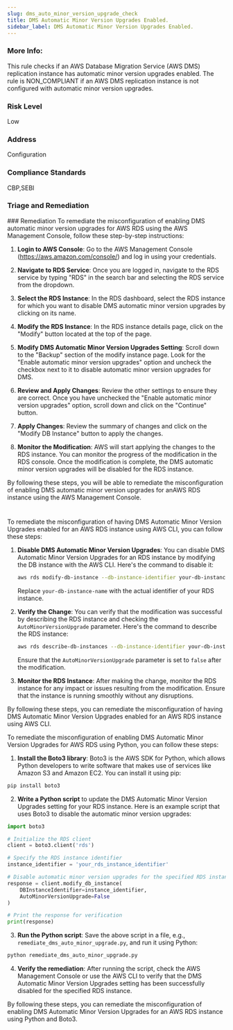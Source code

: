 ```yaml
---
slug: dms_auto_minor_version_upgrade_check
title: DMS Automatic Minor Version Upgrades Enabled.
sidebar_label: DMS Automatic Minor Version Upgrades Enabled.
---
```

### More Info:

This rule checks if an AWS Database Migration Service (AWS DMS) replication instance has automatic minor version upgrades enabled. The rule is NON_COMPLIANT if an AWS DMS replication instance is not configured with automatic minor version upgrades.

### Risk Level

Low

### Address

Configuration

### Compliance Standards

CBP,SEBI


### Triage and Remediation
<Tabs>
<Tab title='Remediation'>
### Remediation

<AccordionGroup>
<Accordion title='Using Console' defaultOpen='true'>
To remediate the misconfiguration of enabling DMS automatic minor version upgrades for AWS RDS using the AWS Management Console, follow these step-by-step instructions:

1. **Login to AWS Console**: Go to the AWS Management Console (https://aws.amazon.com/console/) and log in using your credentials.

2. **Navigate to RDS Service**: Once you are logged in, navigate to the RDS service by typing "RDS" in the search bar and selecting the RDS service from the dropdown.

3. **Select the RDS Instance**: In the RDS dashboard, select the RDS instance for which you want to disable DMS automatic minor version upgrades by clicking on its name.

4. **Modify the RDS Instance**: In the RDS instance details page, click on the "Modify" button located at the top of the page.

5. **Modify DMS Automatic Minor Version Upgrades Setting**: Scroll down to the "Backup" section of the modify instance page. Look for the "Enable automatic minor version upgrades" option and uncheck the  checkbox next to it to disable automatic minor version upgrades for DMS.

6. **Review and Apply Changes**: Review the other settings to ensure they are correct. Once you have unchecked the "Enable automatic minor version upgrades" option, scroll down and click on the "Continue" button.

7. **Apply Changes**: Review the summary of changes and click on the "Modify DB Instance" button to apply the changes.

8. **Monitor the Modification**: AWS will start applying the changes to the RDS instance. You can monitor the progress of the modification in the RDS console. Once the modification is complete, the DMS automatic minor version upgrades will be disabled for the RDS instance.

By following these steps, you will be able to remediate the misconfiguration of enabling DMS automatic minor version upgrades for anAWS RDS instance using the AWS Management Console.

#
</Accordion>

<Accordion title='Using CLI'>
To remediate the misconfiguration of having DMS Automatic Minor Version Upgrades enabled for an AWS RDS instance using AWS CLI, you can follow these steps:

1. **Disable DMS Automatic Minor Version Upgrades**: You can disable DMS Automatic Minor Version Upgrades for an RDS instance by modifying the DB instance with the AWS CLI. Here's the command to disable it:
   
   ```bash
   aws rds modify-db-instance --db-instance-identifier your-db-instance-name --no-auto-minor-version-upgrade
   ```

   Replace `your-db-instance-name` with the actual identifier of your RDS instance.

2. **Verify the Change**: You can verify that the modification was successful by describing the RDS instance and checking the `AutoMinorVersionUpgrade` parameter. Here's the command to describe the RDS instance:

   ```bash
   aws rds describe-db-instances --db-instance-identifier your-db-instance-name
   ```

   Ensure that the `AutoMinorVersionUpgrade` parameter is set to `false` after the modification.

3. **Monitor the RDS Instance**: After making the change, monitor the RDS instance for any impact or issues resulting from the modification. Ensure that the instance is running smoothly without any disruptions.

By following these steps, you can remediate the misconfiguration of having DMS Automatic Minor Version Upgrades enabled for an AWS RDS instance using AWS CLI.
</Accordion>

<Accordion title='Using Python'>
To remediate the misconfiguration of enabling DMS Automatic Minor Version Upgrades for AWS RDS using Python, you can follow these steps:

1. **Install the Boto3 library**: Boto3 is the AWS SDK for Python, which allows Python developers to write software that makes use of services like Amazon S3 and Amazon EC2. You can install it using pip:

```bash
pip install boto3
```

2. **Write a Python script** to update the DMS Automatic Minor Version Upgrades setting for your RDS instance. Here is an example script that uses Boto3 to disable the automatic minor version upgrades:

```python
import boto3

# Initialize the RDS client
client = boto3.client('rds')

# Specify the RDS instance identifier
instance_identifier = 'your_rds_instance_identifier'

# Disable automatic minor version upgrades for the specified RDS instance
response = client.modify_db_instance(
    DBInstanceIdentifier=instance_identifier,
    AutoMinorVersionUpgrade=False
)

# Print the response for verification
print(response)
```

3. **Run the Python script**: Save the above script in a file, e.g., `remediate_dms_auto_minor_upgrade.py`, and run it using Python:

```bash
python remediate_dms_auto_minor_upgrade.py
```

4. **Verify the remediation**: After running the script, check the AWS Management Console or use the AWS CLI to verify that the DMS Automatic Minor Version Upgrades setting has been successfully disabled for the specified RDS instance.

By following these steps, you can remediate the misconfiguration of enabling DMS Automatic Minor Version Upgrades for an AWS RDS instance using Python and Boto3.
</Accordion>

</AccordionGroup>
</Tab>
</Tabs>

